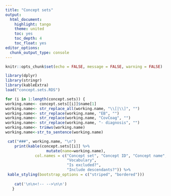 ```yaml
---
title: "Concept sets"
output:
  html_document:
    highlight: tango
    theme: united
    toc: yes
    toc_depth: 4
    toc_float: yes
editor_options:
  chunk_output_type: console
---
```

```r
knitr::opts_chunk$set(echo = FALSE, message = FALSE, warning = FALSE)
```

```r
library(dplyr)
library(stringr)
library(kableExtra)
load("concept.sets.RDS")
```


```r
for (i in 1:length(concept.sets)) {
working.name<- concept.sets[[i]]$name[1] 
working.name<- str_replace_all(working.name, "\\[|\\]", "")
working.name<- str_replace(working.name, "EB", "")
working.name<- str_replace(working.name, "CovCoag", "") 
working.name<- str_replace(working.name, "- diagnosis", "") 
working.name<- trimws(working.name)
working.name<-str_to_sentence(working.name)

 cat("###", working.name, "\n")
    print(kable(concept.sets[[i]] %>% 
                  mutate(name=working.name), 
             col.names = c("Concept set", "Concept ID", "Concept name",
                           "Vocabulary", 
                           "Is excluded?",
                           "Include descendants?")) %>% 
 kable_styling(bootstrap_options = c("striped", "bordered")))
     
    cat('\n\n<!-- -->\n\n') 
   }

```
